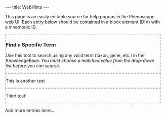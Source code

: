 ---
title: WebHints
---

<!--
@import "/wg/phenoscape/index.php?title=Jimallman:AjaxBlocks.css&action=raw&ctype=text/css";
-->

This page is an easily editable source for help popups in the Phenoscape web UI. Each entry below should be contained in a block element (DIV) with a mnemonic ID.



<div id="FindSpecificTerm" style="border: 2px dashed silver;">
===Find a Specific Term===

Use this tool to search using any valid term (taxon, gene, etc.) in the KnowledgeBase. ''You must choose a matched value from the drop-down list before you can search.''
</div>


<div id="test-two" style="border: 2px dashed silver;">
This is another test

</div>


<div id="test-three" style="border: 2px dashed silver;">

Third test!
</div>

Add more entries here...